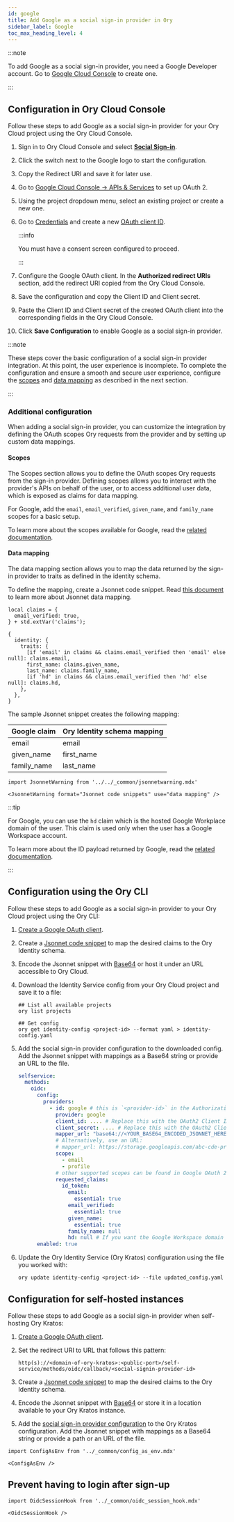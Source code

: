 ```yaml
---
id: google
title: Add Google as a social sign-in provider in Ory
sidebar_label: Google
toc_max_heading_level: 4
---
```


:::note

To add Google as a social sign-in provider, you need a Google Developer account. Go to
[Google Cloud Console](https://console.developers.google.com/) to create one.

:::

## Configuration in Ory Cloud Console

Follow these steps to add Google as a social sign-in provider for your Ory Cloud project using the Ory Cloud Console.

1. Sign in to Ory Cloud Console and select [**Social Sign-in**](https://console.ory.sh/projects/current/social-signin).
2. Click the switch next to the Google logo to start the configuration.
3. Copy the Redirect URI and save it for later use.
4. Go to [Google Cloud Console → APIs & Services](https://console.cloud.google.com/apis/) to set up OAuth 2.
5. Using the project dropdown menu, select an existing project or create a new one.
6. Go to [Credentials](https://console.cloud.google.com/apis/credentials) and create a new
   [OAuth client ID](https://console.cloud.google.com/apis/credentials/oauthclient).

   :::info

   You must have a consent screen configured to proceed.

   :::

7. Configure the Google OAuth client. In the **Authorized redirect URIs** section, add the redirect URI copied from the Ory Cloud
   Console.
8. Save the configuration and copy the Client ID and Client secret.
9. Paste the Client ID and Client secret of the created OAuth client into the corresponding fields in the Ory Cloud Console.
10. Click **Save Configuration** to enable Google as a social sign-in provider.

:::note

These steps cover the basic configuration of a social sign-in provider integration. At this point, the user experience is
incomplete. To complete the configuration and ensure a smooth and secure user experience, configure the [scopes](#scopes) and
[data mapping](#data-mapping) as described in the next section.

:::

### Additional configuration

When adding a social sign-in provider, you can customize the integration by defining the OAuth scopes Ory requests from the
provider and by setting up custom data mappings.

#### Scopes

The Scopes section allows you to define the OAuth scopes Ory requests from the sign-in provider. Defining scopes allows you to
interact with the provider's APIs on behalf of the user, or to access additional user data, which is exposed as claims for data
mapping.

For Google, add the `email`, `email_verified`, `given_name`, and `family_name` scopes for a basic setup.

To learn more about the scopes available for Google, read the
[related documentation](https://developers.google.com/identity/protocols/oauth2/scopes).

#### Data mapping

The data mapping section allows you to map the data returned by the sign-in provider to traits as defined in the identity schema.

To define the mapping, create a Jsonnet code snippet. Read [this document](./data-mapping) to learn more about Jsonnet data
mapping.

```jsonnet
local claims = {
  email_verified: true,
} + std.extVar('claims');

{
  identity: {
    traits: {
      [if 'email' in claims && claims.email_verified then 'email' else null]: claims.email,
      first_name: claims.given_name,
      last_name: claims.family_name,
      [if 'hd' in claims && claims.email_verified then 'hd' else null]: claims.hd,
    },
  },
}
```

The sample Jsonnet snippet creates the following mapping:

| Google claim | Ory Identity schema mapping |
| :----------- | :-------------------------- |
| email        | email                       |
| given_name   | first_name                  |
| family_name  | last_name                   |

```mdx-code-block
import JsonnetWarning from '../../_common/jsonnetwarning.mdx'

<JsonnetWarning format="Jsonnet code snippets" use="data mapping" />
```

:::tip

For Google, you can use the `hd` claim which is the hosted Google Workplace domain of the user. This claim is used only when the
user has a Google Workspace account.

To learn more about the ID payload returned by Google, read the
[related documentation](https://developers.google.com/identity/protocols/oauth2/openid-connect#an-id-tokens-payload).

:::

## Configuration using the Ory CLI

Follow these steps to add Google as a social sign-in provider to your Ory Cloud project using the Ory CLI:

1. [Create a Google OAuth client](#configuration-in-ory-cloud-console).
2. Create a [Jsonnet code snippet](#data-mapping) to map the desired claims to the Ory Identity schema.
3. Encode the Jsonnet snippet with [Base64](https://www.base64encode.org/) or host it under an URL accessible to Ory Cloud.
4. Download the Identity Service config from your Ory Cloud project and save it to a file:

   ```shell
   ## List all available projects
   ory list projects

   ## Get config
   ory get identity-config <project-id> --format yaml > identity-config.yaml
   ```

5. Add the social sign-in provider configuration to the downloaded config. Add the Jsonnet snippet with mappings as a Base64
   string or provide an URL to the file.

   ```yaml
   selfservice:
     methods:
       oidc:
         config:
           providers:
             - id: google # this is `<provider-id>` in the Authorization callback URL. DO NOT CHANGE IT ONCE SET!
               provider: google
               client_id: .... # Replace this with the OAuth2 Client ID
               client_secret: .... # Replace this with the OAuth2 Client secret
               mapper_url: "base64://<YOUR_BASE64_ENCODED_JSONNET_HERE>"
               # Alternatively, use an URL:
               # mapper_url: https://storage.googleapis.com/abc-cde-prd/9cac9717f007808bf17f22ce7f4295c739604b183f05ac4afb4
               scope:
                 - email
                 - profile
               # other supported scopes can be found in Google OAuth 2.0 dev docs
               requested_claims:
                 id_token:
                   email:
                     essential: true
                   email_verified:
                     essential: true
                   given_name:
                     essential: true
                   family_name: null
                   hd: null # If you want the Google Workspace domain
         enabled: true
   ```

6. Update the Ory Identity Service (Ory Kratos) configuration using the file you worked with:

   ```shell
   ory update identity-config <project-id> --file updated_config.yaml
   ```

## Configuration for self-hosted instances

Follow these steps to add Google as a social sign-in provider when self-hosting Ory Kratos:

1. [Create a Google OAuth client](#configuration-in-ory-cloud-console).
2. Set the redirect URI to URL that follows this pattern:

   ```shell
   http(s)://<domain-of-ory-kratos>:<public-port>/self-service/methods/oidc/callback/<social-signin-provider-id>
   ```

3. Create a [Jsonnet code snippet](#data-mapping) to map the desired claims to the Ory Identity schema.
4. Encode the Jsonnet snippet with [Base64](https://www.base64encode.org/) or store it in a location available to your Ory Kratos
   instance.
5. Add the [social sign-in provider configuration](#configuration-with-ory-cli) to the Ory Kratos configuration. Add the Jsonnet
   snippet with mappings as a Base64 string or provide a path or an URL of the file.

```mdx-code-block
import ConfigAsEnv from '../_common/config_as_env.mdx'

<ConfigAsEnv />
```

## Prevent having to login after sign-up

```mdx-code-block
import OidcSessionHook from '../_common/oidc_session_hook.mdx'

<OidcSessionHook />
```
